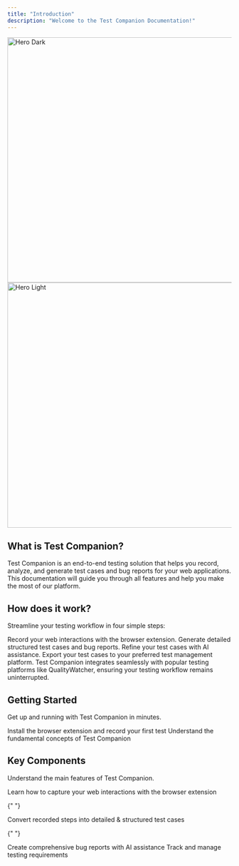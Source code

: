 ```yaml
---
title: "Introduction"
description: "Welcome to the Test Companion Documentation!"
---
```


<img
  width="550"
  noZoom
  alt="Hero Dark"
  className="hidden dark:block"
  src="images/hero-dark.png"
/>
<img
  width="550"
  noZoom
  alt="Hero Light"
  className="block dark:hidden"
  src="images/hero-light.png"
/>

## What is Test Companion?

Test Companion is an end-to-end testing solution that helps you record, analyze, and generate test cases and bug reports for your web applications. This documentation will guide you through all features and help you make the most of our platform.

## How does it work?

Streamline your testing workflow in four simple steps:

<Steps>
  <Step title="Record">
    Record your web interactions with the browser extension.
  </Step>
  <Step title="Generate">
    Generate detailed structured test cases and bug reports.
  </Step>
  <Step title="Refine">Refine your test cases with AI assistance.</Step>
  <Step title="Export">
    Export your test cases to your preferred test management platform.
  </Step>
</Steps>

<Note>
  Test Companion integrates seamlessly with popular testing platforms like
  QualityWatcher, ensuring your testing workflow remains uninterrupted.
</Note>

## Getting Started

Get up and running with Test Companion in minutes.

<CardGroup cols={2}>
  <Card title="Quick Start Guide" icon="rocket" href="/quickstart">
    Install the browser extension and record your first test
  </Card>

  <Card title="Core Concepts" icon="book" href="/concepts">
    Understand the fundamental concepts of Test Companion
  </Card>
</CardGroup>

## Key Components

Understand the main features of Test Companion.

<CardGroup cols={2}>
  <Card title="Record web interactions" icon="video" href="/features/recording">
    Learn how to capture your web interactions with the browser extension
  </Card>

{" "}

<Card title="Test Case Generation" icon="flask" href="essentials/test-cases">
  Convert recorded steps into detailed & structured test cases
</Card>

{" "}

<Card title="Bug Reporting" icon="bug" href="essentials/bug-reports">
  Create comprehensive bug reports with AI assistance
</Card>

  <Card title="Requirements Management" icon="list-check" href="essentials/requirements">
    Track and manage testing requirements
  </Card>
</CardGroup>
